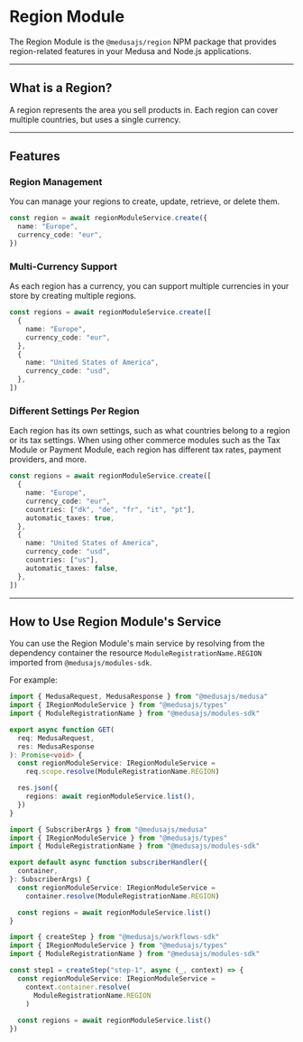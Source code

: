 
# Region Module

The Region Module is the `@medusajs/region` NPM package that provides region-related features in your Medusa and Node.js applications.

---

## What is a Region?

A region represents the area you sell products in. Each region can cover multiple countries, but uses a single currency.

---

## Features

### Region Management

You can manage your regions to create, update, retrieve, or delete them.

```ts
const region = await regionModuleService.create({
  name: "Europe",
  currency_code: "eur",
})
```

### Multi-Currency Support

As each region has a currency, you can support multiple currencies in your store by creating multiple regions.

```ts
const regions = await regionModuleService.create([
  {
    name: "Europe",
    currency_code: "eur",
  },
  {
    name: "United States of America",
    currency_code: "usd",
  },
])
```

### Different Settings Per Region

Each region has its own settings, such as what countries belong to a region or its tax settings. When using other commerce modules such as the Tax Module or Payment Module, each region has different tax rates, payment providers, and more.

```ts
const regions = await regionModuleService.create([
  {
    name: "Europe",
    currency_code: "eur",
    countries: ["dk", "de", "fr", "it", "pt"],
    automatic_taxes: true,
  },
  {
    name: "United States of America",
    currency_code: "usd",
    countries: ["us"],
    automatic_taxes: false,
  },
])
```

---

## How to Use Region Module's Service

You can use the Region Module's main service by resolving from the dependency container the resource `ModuleRegistrationName.REGION` imported from `@medusajs/modules-sdk`.

For example:

<Tabs groupId="resource-type" isCodeTabs={true}>
  <TabItem label="API Route" value="api-route" attributes={{
    title: "src/api/store/custom/route.ts"
  }}>

  ```ts
  import { MedusaRequest, MedusaResponse } from "@medusajs/medusa"
  import { IRegionModuleService } from "@medusajs/types"
  import { ModuleRegistrationName } from "@medusajs/modules-sdk"

  export async function GET(
    req: MedusaRequest,
    res: MedusaResponse
  ): Promise<void> {
    const regionModuleService: IRegionModuleService =
      req.scope.resolve(ModuleRegistrationName.REGION)

    res.json({
      regions: await regionModuleService.list(),
    })
  }
  ```

  </TabItem>
  <TabItem label="Subscriber" value="subscribers" attributes={{
    title: "src/subscribers/custom-handler.ts"
  }}>

  ```ts
  import { SubscriberArgs } from "@medusajs/medusa"
  import { IRegionModuleService } from "@medusajs/types"
  import { ModuleRegistrationName } from "@medusajs/modules-sdk"

  export default async function subscriberHandler({
    container,
  }: SubscriberArgs) {
    const regionModuleService: IRegionModuleService =
      container.resolve(ModuleRegistrationName.REGION)

    const regions = await regionModuleService.list()
  }
  ```

  </TabItem>
  <TabItem label="Workflow Step" value="workflow-step" attributes={{
    title: "src/workflows/hello-world/step1.ts"
  }}>

  ```ts
  import { createStep } from "@medusajs/workflows-sdk"
  import { IRegionModuleService } from "@medusajs/types"
  import { ModuleRegistrationName } from "@medusajs/modules-sdk"

  const step1 = createStep("step-1", async (_, context) => {
    const regionModuleService: IRegionModuleService =
      context.container.resolve(
        ModuleRegistrationName.REGION
      )
    
    const regions = await regionModuleService.list()
  })
  ```

  </TabItem>
</Tabs>
